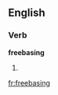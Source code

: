 
==English==

===Verb===
'''freebasing'''

# {{present participle of|[[freebase]]}}

[[fr:freebasing]]